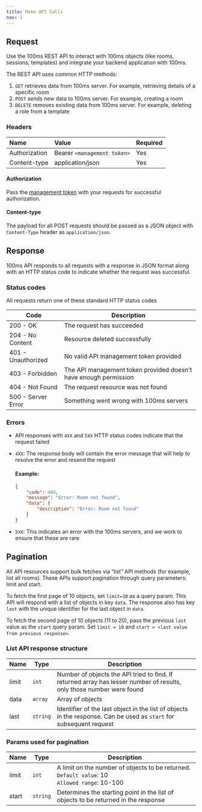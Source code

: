 ```yaml
---
title: Make API Calls
nav: 1
---
```


## Request

Use the 100ms REST API to interact with 100ms objects (like rooms, sessions, templates) and integrate your backend application with 100ms.

<BaseRequest title="https://api.100ms.live/v2/" />

The REST API uses common HTTP methods:

1. `GET` retrieves data from 100ms server. For example, retrieving details of a specific room
2. `POST` sends new data to 100ms server. For example, creating a room
3. `DELETE` removes existing data from 100ms server. For example, deleting a role from a template

### Headers

| Name          | Value                       | Required |
| :------------ | :-------------------------- | :------- |
| Authorization | Bearer `<management token>` | Yes      |
| Content-type  | application/json            | Yes      |

#### Authorization

Pass the [management token](../../../concepts/v2/concepts/security-and-tokens#management-token-for-rest-api) with your requests for successful authorization.

#### Content-type

The payload for all POST requests should be passed as a JSON object with `Content-Type` header as `application/json`.

## Response

100ms API responds to all requests with a response in JSON format along with an HTTP status code to indicate whether the request was successful.

### Status codes

All requests return one of these standard HTTP status codes

| Code               | Description                                    |
| ------------------ | ---------------------------------------------- |
| 200 - OK           | The request has succeeded                      |
| 204 - No Content   | Resource deleted successfully                  |
| 401 - Unauthorized | No valid API management token provided         |
| 403 - Forbidden    | The API management token provided doesn't have enough permission |
| 404 - Not Found    | The request resource was not found             |
| 500 - Server Error | Something went wrong with 100ms servers        |

### Errors

-   API responses with `4XX` and `5XX` HTTP status codes indicate that the request failed
-   `4XX`: The response body will contain the error message that will help to resolve the error and resend the request

    #### Example:

    ```json
    {
        "code": 404,
        "message": "Error: Room not found",
        "data": {
            "description": "Error: Room not found"
        }
    }
    ```

-   `5XX`: This indicates an error with the 100ms servers, and we work to ensure that these are rare

## Pagination

All API resources support bulk fetches via “list” API methods (for example, list all rooms). These APIs support pagination through query parameters: limit and start.

To fetch the first page of 10 objects, set `limit=10` as a query param. This API will respond with a list of objects in key `data`. The response also has key `last` with the unique identifier for the last object in `data`.

To fetch the second page of 10 objects (11 to 20), pass the previous `last` value as the `start` query param. Set `limit = 10` and `start = <last value from previous response>`.

### List API response structure

| Name  | Type  | Description   |
| ----- | ----- | ------------- |
| limit | `int` | Number of objects the API tried to find. If returned array has lesser number of results, only those number were found |
| data  | `array`  | Array of objects  |
| last  | `string` | Identifier of the last object in the list of objects in the response. Can be used as `start` for subsequent request |

### Params used for pagination

| Name  | Type     | Description                                                                                            |
| ----- | -------- | ------------------------------------------------------------------------------------------------------ |
| limit | `int`    | A limit on the number of objects to be returned.<br/> `Default value`: 10<br/> `Allowed range`: 10-100 |
| start | `string` | Determines the starting point in the list of objects to be returned in the response                    |
